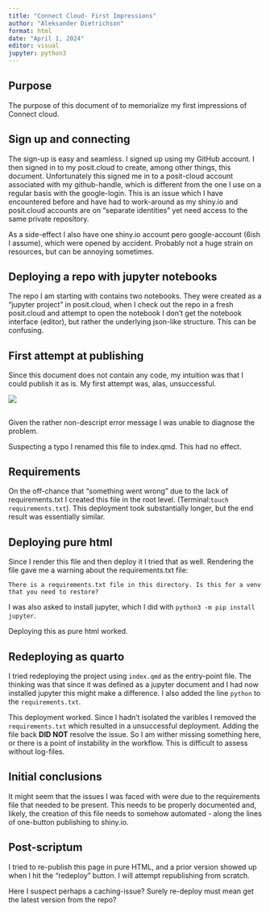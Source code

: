```yaml
---
title: "Connect Cloud- First Impressions"
author: "Aleksander Dietrichson"
format: html
date: "April 1, 2024"
editor: visual
jupyter: python3
---
```


## Purpose

The purpose of this document of to memorialize my first impressions of Connect cloud.

## Sign up and connecting

The sign-up is easy and seamless. I signed up using my GitHub account. I then signed in to my posit.cloud to create, among other things, this document. Unfortunately this signed me in to a posit-cloud account associated with my github-handle, which is different from the one I use on a regular basis with the google-login. This is an issue which I have encountered before and have had to work-around as my shiny.io and posit.cloud accounts are on "separate identities" yet need access to the same private repository.

As a side-effect I also have one shiny.io account pero google-account (6ish I assume), which were opened by accident. Probably not a huge strain on resources, but can be annoying sometimes.

## Deploying a repo with jupyter notebooks

The repo I am starting with contains two notebooks. They were created as a "jupyter project" in posit.cloud, when I check out the repo in a fresh posit.cloud and attempt to open the notebook I don't get the notebook interface (editor), but rather the underlying json-like structure. This can be confusing.

## First attempt at publishing

Since this document does not contain any code, my intuition was that I could publish it as is. My first attempt was, alas, unsuccessful.

![](images/Screenshot 2024-04-01 09.40.20.png)

## 

Given the rather non-descript error message I was unable to diagnose the problem.

Suspecting a typo I renamed this file to index.qmd. This had no effect.

## Requirements

On the off-chance that "something went wrong" due to the lack of requirements.txt I created this file in the root level. (Terminal:`touch requirements.txt`). This deployment took substantially longer, but the end result was essentially similar.

## Deploying pure html

Since I render this file and then deploy it I tried that as well. Rendering the file gave me a warning about the requirements.txt file:

```         
There is a requirements.txt file in this directory. Is this for a venv that you need to restore?
```

I was also asked to install jupyter, which I did with `python3 -m pip install jupyter`.

Deploying this as pure html worked.

## Redeploying as quarto

I tried redeploying the project using `index.qmd` as the entry-point file. The thinking was that since it was defined as a jupyter document and I had now installed jupyter this might make a difference. I also added the line `python` to the `requirements.txt`.

This deployment worked. Since I hadn't isolated the varibles I removed the `requirements.txt` which resulted in a unsuccessful deployment. Adding the file back **DID NOT** resolve the issue. So I am wither missing something here, or there is a point of instability in the workflow. This is difficult to assess without log-files.

## Initial conclusions

It might seem that the issues I was faced with were due to the requirements file that needed to be present. This needs to be properly documented and, likely, the creation of this file needs to somehow automated - along the lines of one-button publishing to shiny.io.

## Post-scriptum

I tried to re-publish this page in pure HTML, and a prior version showed up when I hit the "redeploy" button. I will attempt republishing from scratch.

Here I suspect perhaps a caching-issue? Surely re-deploy must mean get the latest version from the repo?
